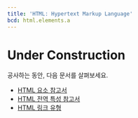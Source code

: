 ```yaml
---
title: 'HTML: Hypertext Markup Language'
bcd: html.elements.a
---
```


# Under Construction

공사하는 동안, 다음 문서를 살펴보세요.

- [HTML 요소 참고서](./HTML/Element)
- [HTML 전역 특성 참고서](./HTML/Global_attributes)
- [HTML 링크 유형](./HTML/Link_types)

<BrowserCompat bcd={props.bcd} />
